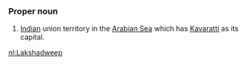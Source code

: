===Proper noun===
#[[India]]n union territory in the [[Arabian Sea]] which has [[Kavaratti]] as its capital.

[[nl:Lakshadweep]]